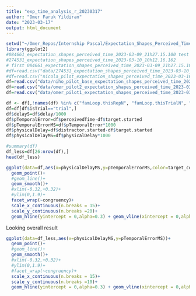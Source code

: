 ```yaml
---
title: "exp_time_analysis_r_20230317"
author: "Omer Faruk Yildiran"
date: "2023-03-17"
output: html_document
---
```


```r
setwd("~/Omer_Repos/Internship Pascal/Expectation_Shapes_Perceived_Time_final/analysis/data")
library(ggplot2)
#084661_expectation_shapes_perceived_time_2023-03-09_21h27.15.100 test
#274531_expectation_shapes_perceived_time_2023-03-10_10h12.16.162
# first 084661_expectation_shapes_perceived_time_2023-03-09_21h27.15.100
#df=read.csv("data/274531_expectation_shapes_perceived_time_2023-03-10_10h12.16.162.csv")
#df=read.csv("nicola_pilot_expectation_shapes_perceived_time_2023-03-16_15h38.21.393.csv")
df=read.csv("data/niho_pilot_base_expectation_shapes_perceived_time_2023-03-16_23h46.19.804.csv")
df=read.csv("data/omer_pilot2_expectation_shapes_perceived_time_2023-03-17_00h51.58.576.csv")
df=read.csv("data/omer_pilot1_expectation_shapes_perceived_time_2023-03-17_12h35.14.339.csv")

df <- df[,!names(df) %in% c("famLoop.thisRepN", "famLoop.thisTrialN", " famLoop.thisN","famLoop.thisIndex")]
df=df[df$isTrial=="trial",]
df$delayS=df$delay/1000
df$pTemporalError=df$perceivedTime-df$target.started
df$pTemporalErrorMS=df$pTemporalError*1000
df$physicalDelay=df$distractor.started-df$target.started
df$physicalDelayMS=df$physicalDelay*1000
```



```r
#summary(df)
df_less=df[26:nrow(df),]
head(df_less)

```


```r

ggplot(data=df,aes(x=physicalDelayMS,y=pTemporalErrorMS,color=target_color))+
  geom_point()+
  #geom_line()+
  geom_smooth()+
  #xlim(-0.32,+0.32)+
  #ylim(0,1.9)+
  facet_wrap(~congruency)+
  scale_x_continuous(n.breaks = 15)+
  scale_y_continuous(n.breaks =20)+
  geom_hline(yintercept = 0,alpha=0.3) + geom_vline(xintercept = 0,alpha=0.3)
```

Looking overall result
```r
ggplot(data=df_less,aes(x=physicalDelayMS,y=pTemporalErrorMS))+
  geom_point()+
  #geom_line()+
  geom_smooth()+
  #xlim(-0.32,+0.32)+
  #ylim(0,1.9)+
  #facet_wrap(~congruency)+
  scale_x_continuous(n.breaks = 15)+
  scale_y_continuous(n.breaks =10)+
  geom_hline(yintercept = 0,alpha=0.3) + geom_vline(xintercept = 0,alpha=0.3)
```

